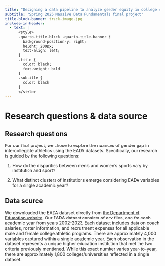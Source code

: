 ```yaml
---
title: "Designing a data pipeline to analyze gender equity in college sports"
subtitle: "Spring 2025 Massive Data Fundamentals final project"
title-block-banner: track-image.jpg
include-in-header:
  - text: |
      <style>
      .quarto-title-block .quarto-title-banner {
        background-position-y: right;
        height: 200px;
        text-align: left;
      }
      .title {
        color: black;
        font-weight: bold
      }
      .subtitle {
        color: black
      }
      </style>
---
```


# Research questions & data source

## Research questions

For our final project, we chose to explore the nuances of gender gap in intercollegiate athletics using the EADA datasets. Specifically, our research is guided by the following questions:

1) How do the disparities between men's and women's sports vary by institution and sport?

2) What distinct clusters of institutions emerge considering EADA variables for a single academic year?

## Data source

We downloaded the EADA dataset directly from [the Department of Education website](https://ope.ed.gov/athletics/#/datafile/list). Our EADA dataset consists of csv files, one for each academic year from years 2002-2023. Each dataset includes data on coach salaries, roster information, and recruitment expenses for all applicable male and female college athletic programs. There are approximately 4,000 variables captured within a single academic year. Each observation in the dataset represents a unique higher education institution that met the two criteria previously mentioned. While this exact number varies year-to-year, there are approximately 1,800 colleges/universities reflected in a single dataset.
